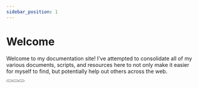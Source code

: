 ```yaml
---
sidebar_position: 1
---
```


# Welcome

Welcome to my documentation site! I've attempted to consolidate all of my various documents, scripts, and resources here to not only make it easier for myself to find, but potentially help out others across the web.

<Button label="The Basics" link="/docs/category/the-basics" variant="link" />
<Button label="Icons and Images" link="/docs/category/icons-and-images" variant="link" />
<Button label="Scripts and Configs" link="/docs/category/scripts-and-configs" variant="link" />
